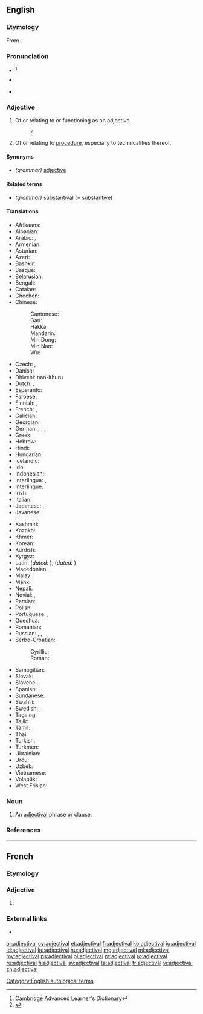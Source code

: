 ==English==

===Etymology===
From {{suffix|adjective|al|lang=en}}.

===Pronunciation===
* {{a|UK}} {{IPA|/ˌædʒɛkˈtaɪvəl/|lang=en}}<ref>[http://dictionary.cambridge.org/define.asp?key=1028&amp;dict=CALD Cambridge Advanced Learner's Dictionary]</ref>
* {{a|US}} {{IPA|/ˌædʒəkˈtaɪvəl/|lang=en}}
* {{audio|En-us-adjectival-main.flac|Audio (US)|lang=en}}

===Adjective===
{{en-adj}}

# {{context|grammar|lang=en}} Of or relating to or functioning as an adjective.
#: {{ux|en|'''adjectival''' syntax}}<ref>{{R:Dictionary.com}}</ref>
#: {{ux|en|[[adjectival noun|'''adjectival''' noun]]}}
# {{context|legal|lang=en}} Of or relating to [[procedure]], especially to technicalities thereof.

====Synonyms====
* ''(grammar)'' [[adjective]]

====Related terms====
* ''(grammar)'' [[substantival]] (= [[substantive]])

====Translations====
{{trans-top|functioning as an adjective}}
* Afrikaans: {{t|af|byvoeglik}}
* Albanian: {{t+|sq|mbiemër}}
* Arabic: {{t|ar|وَصْفِيّ}}, {{t|ar|نَعْتِيّ}}
* Armenian: {{t|hy|ածական}}
* Asturian: {{t+|ast|axetivu}}
* Azeri: {{t|az|sıfət}}
* Bashkir: {{t|ba|сифат}}
* Basque: {{t-needed|eu}}
* Belarusian: {{t-needed|be}}
* Bengali: {{t-needed|bn}}
* Catalan: {{t+|ca|adjectiu}}
* Chechen: {{t|ce|билгалдош}}
* Chinese:
*: Cantonese: {{t|yue|形容詞的|tr=jing4 jung4 ci4 dik1}}
*: Gan: {{t-needed|gan}}
*: Hakka: {{t-needed|hak}}
*: Mandarin: {{t|cmn|形容词的|tr=xíng róng cí de}}
*: Min Dong: {{t-needed|cdo}}
*: Min Nan: {{t-needed|nan}}
*: Wu: {{t-needed|wuu}}
* Czech: {{t|cs|adjektivní}}, {{t+|cs|přídavné jméno|n}}
* Danish: {{t+|da|adjektiv|n}}
* Dhivehi: nan-ithuru{{rfscript|dv}}
* Dutch: {{t+|nl|bijvoeglijk}}, {{t|nl|adjectivisch}}
* Esperanto: {{t|eo|adjektiva}}
* Faroese: {{t|fo|lýsingarorð|n}}
* Finnish: {{t+|fi|adjektiivi|alt=adjektiivi-}} {{gloss|in compound words}}, {{t+|fi|adjektiivinen}} {{gloss|otherwise}}
* French: {{t+|fr|adjectif}}, {{t+|fr|adjectival}}
* Galician: {{t+|gl|adxectivo}}
* Georgian: {{t|ka|ზედსართავური|sc=Geor}}
* German: {{t|de|beiwörtlich}}, {{t|de|eigenschaftswörtlich}}; {{t|de|adjektivisch}}, {{t+|de|Adjektiv|alt=Adjektiv-}}
* Greek: {{t+|el|επιθετικός}}
* Hebrew: {{t|he|תואר השם}}
* Hindi: {{t-needed|hi}}
* Hungarian: {{t+|hu|melléknévi}}
* Icelandic: {{t+|is|lýsingarorð|n}}
* Ido: {{t-needed|io}}
* Indonesian: {{t+|id|kata sifat}}
* Interlingua: {{t|ia|adjective}}, {{t|ia|adjectival}}
* Interlingue: {{t-needed|ie}}
* Irish: {{t|ga|aidiachtach}}
* Italian: {{t+|it|aggettivale}}
* Japanese: {{t+|ja|形容詞|tr=[[けいようし]]の, keiyōshi no|alt=形容詞の}}, {{t|ja|形容する|tr=keiyō suru}}
* Javanese: {{t-needed|jv}}
{{trans-mid}}
* Kashmiri: {{t-needed|ks}}
* Kazakh: {{t|kk|сын есім}}
* Khmer: {{t|km|គុណនាម|tr=kunnaneam}}
* Korean: {{t+|ko|형용사|tr=hyeong-yongsa}}
* Kurdish: {{t-needed|ku}}
* Kyrgyz: {{t-needed|ky}}
* Latin: {{t|la|adjectivus}} (''dated:'' {{t|la|adiectivus}}), {{t|la|adjectivalis}} (''dated:'' {{t|la|adiectivalis}})
* Macedonian: {{t|mk|придавен|m}}, {{t|mk|придавски|m}}
* Malay: {{t|ms|kata sifat}}
* Manx: {{t|gv|marennymagh}}
* Nepali: {{t+|ne|विशेषण}}
* Novial: {{t|nov|adjektivi}}, {{t|nov|adjektival}}
* Persian: {{t+|fa|وصفی|tr=vasfi}}
* Polish: {{t+|pl|przymiotnikowy}}
* Portuguese: {{t+|pt|adjectivo}} {{qualifier|Portugal}}, {{t+|pt|adjetivo}} {{qualifier|Brazil}}
* Quechua: {{t|qu|sutip rampaqnin}}
* Romanian: {{t+|ro|adjectival}}
* Russian: {{t|ru|прилагательный}}, {{t+|ru|адъекти́вный|sc=Cyrl}}, {{t+|ru|адъективи́рованный|sc=Cyrl}}
* Serbo-Croatian:
*: Cyrillic: {{t|sh|при́дјевскӣ}}
*: Roman: {{t|sh|prídjevskī}}
* Samogitian: {{t-needed|sgs}}
* Slovak: {{t+|sk|prídavné meno|n}}
* Slovene: {{t|sl|pridevniški}},  {{t|sl|ádjektiven}}
* Spanish: {{t|es|adjetival}}, {{t+|es|adjetivo}}
* Sundanese: {{t|su|adjéktif}}
* Swahili: {{t+|sw|tashbihi}}
* Swedish: {{t+|sv|adjektivisk}}, {{t+|sv|adjektiv|n}}
* Tagalog: {{t+|tl|pang-uri}}
* Tajik: {{t-needed|tg}}
* Tamil: {{t+|ta|உரிச்சொல்}}
* Thai: {{t|th|คุณศัพท์|tr=kunnásàp}}
* Turkish: {{t+|tr|sıfat}}
* Turkmen: {{t+|tk|sypat}}
* Ukrainian: {{t+|uk|прикметник|m}}
* Urdu: {{t-needed|ur}}
* Uzbek: {{t+|uz|sifat}}
* Vietnamese: {{t|vi|có tính chất tính từ}}
* Volapük: {{t+|vo|ladyekik}}
* West Frisian: {{t|fy|eigenskip oantsjuttend}}
{{trans-bottom}}

===Noun===
{{en-noun}}

# An [[#adjective|adjectival]] phrase or clause.

===References===
<references/>

----

==French==

===Etymology===
{{suffix|adjective|al|lang=fr}}

===Adjective===
{{fr-adj|mp=adjectivaux}}

# {{l|en|adjectival|sc=Latn}}

===External links===
* {{R:TLFi}}

[[Category:English autological terms]]

[[ar:adjectival]]
[[cy:adjectival]]
[[et:adjectival]]
[[fr:adjectival]]
[[ko:adjectival]]
[[io:adjectival]]
[[id:adjectival]]
[[ku:adjectival]]
[[hu:adjectival]]
[[mg:adjectival]]
[[ml:adjectival]]
[[my:adjectival]]
[[ps:adjectival]]
[[pl:adjectival]]
[[pt:adjectival]]
[[ro:adjectival]]
[[ru:adjectival]]
[[fi:adjectival]]
[[sv:adjectival]]
[[ta:adjectival]]
[[tr:adjectival]]
[[vi:adjectival]]
[[zh:adjectival]]